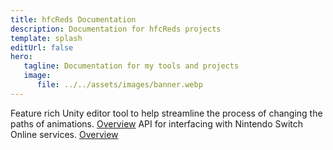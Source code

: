 ```yaml
---
title: hfcReds Documentation
description: Documentation for hfcReds projects
template: splash
editUrl: false
hero:
   tagline: Documentation for my tools and projects
   image:
      file: ../../assets/images/banner.webp
---
```


<CardGrid stagger>
	<Card title="Animation Repathing" icon="pencil">
		Feature rich Unity editor tool to help streamline the process of changing the paths of animations.  
		<a class="button" href="/animation-repathing/overview/">Overview<Icon name="right-arrow" /></a>
	</Card>
	<Card title="NSO API" icon="seti:xml">
		API for interfacing with Nintendo Switch Online services. 
		<a class="button" href="/nso/overview/">Overview<Icon name="right-arrow" /></a>
	</Card>
</CardGrid>

